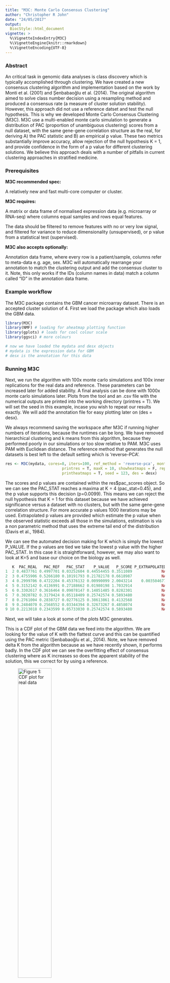 ```yaml
---
title: "M3C: Monte Carlo Consensus Clustering"
author: "Christopher R John"
date: "24/05/2017"
output: 
  BiocStyle::html_document
vignette: >
  %\VignetteIndexEntry{M3C}
  %\VignetteEngine{knitr::rmarkdown}
  %\VignetteEncoding{UTF-8}  
---
```


### Abstract

An critical task in genomic data analyses is class discovery which is typically accomplished through clustering. We have created a new consensus clustering algorithm and implementation based on the work by Monti et al. (2001) and Șenbabaoğlu et al. (2014). The original algorithm aimed to solve class number decision using a resampling method and produced a consensus rate (a measure of cluster solution stability). However, this approach did not use a reference datset and test the null hypothesis. This is why we developed Monte Carlo Consensus Clustering (M3C). M3C use a multi-enabled monte carlo simulation to generate a distribution of PAC (proportion of unambiguous clustering) scores from a null dataset, with the same gene-gene correlation structure as the real, for deriving A) the PAC statistic and B) an empirical p value. These two metrics substantially improve accuracy, allow rejection of the null hypothesis K = 1, and provide confidence in the form of a p value for different clustering solutions. We believe this approach deals with a number of pitfalls in current clustering approaches in stratified medicine.

### Prerequisites

**M3C recommended spec:**

A relatively new and fast multi-core computer or cluster.

**M3C requires:**   

A matrix or data frame of normalised expression data (e.g. microarray or RNA-seq) where columns equal samples and rows equal features. 

The data should be filtered to remove features with no or very low signal, and filtered for variance to reduce dimensionality (unsupervised), or p value from a statistical test (supervised).

**M3C also accepts optionally:**

Annotation data frame, where every row is a patient/sample, columns refer to meta-data e.g. age, sex. M3C will automatically rearrange your annotation to match the clustering output and add the consensus cluster to it. Note, this only works if the IDs (column names in data) match a column called "ID" in the annotation data frame.

### Example workflow

The M3C package contains the GBM cancer microarray dataset. There is an accepted cluster solution of 4. First we load the package which also loads the GBM data.

```r
library(M3C)
library(NMF) # loading for aheatmap plotting function
library(gplots) # loads for cool colour scale
library(ggsci) # more colours

# now we have loaded the mydata and desx objects
# mydata is the expression data for GBM
# desx is the annotation for this data
```

### Running M3C

Next, we run the algorithm with 100x monte carlo simulations and 100x inner replications for the real data and reference. These parameters can be increased later for added stability. A final analysis can be done with 1000x monte carlo simulations later. Plots from the tool and an .csv file with the numerical outputs are printed into the working directory (printres = T). We will set the seed in this example, incase you wish to repeat our results exactly. We will add the annotation file for easy plotting later on (des = desx).

We always recommend saving the workspace after M3C if running higher numbers of iterations, because the runtimes can be long. We have removed hierarchical clustering and k means from this algorithm, because they performed poorly in our simulations or too slow relative to PAM. M3C uses PAM with Euclidean distance. The reference method that generates the null datasets is best left to the default setting which is 'reverse-PCA'.

```r
res <- M3C(mydata, cores=8, iters=100, ref_method = 'reverse-pca', montecarlo = T,
                         printres = T, maxK = 10, showheatmaps = F, repsreal = 100, repsref = 100,
                         printheatmaps = T, seed = 123, des = desx)
```

The scores and p values are contained within the res$pac_scores object. So we can see the PAC_STAT reaches a maxima at K = 4 (pac_stat=0.45), and the p value supports this decision (p=0.0099). This means we can reject the null hypothesis that K = 1 for this dataset because we have achieved significance versus a dataset with no clusters, but with the same gene-gene correlation structure. For more accurate p values 1000 iterations may be used. Extrapolated p values are provided which estimate the p value when the observed statistic exceeds all those in the simulations, estimation is via a non parametric method that uses the extreme tail end of the distribution (Davis et al., 1984).

We can see the automated decision making for K which is simply the lowest P_VALUE. If the p values are tied we take the lowest p value with the higher PAC_STAT. In this case it is straightforward, however, we may also want to look at K=5 and base our choice on the biology as well.

```r
   K  PAC_REAL   PAC_REF   PAC_STAT    P_VALUE   P_SCORE P_EXTRAPOLATED    decision
1  2 0.4837761 0.4997701 0.03252604 0.44554455 0.3511089             NA sub optimal
2  3 0.4755906 0.5266180 0.10191793 0.21782178 0.6618987             NA sub optimal
3  4 0.2999706 0.4722204 0.45376132 0.00990099 2.0043214    0.003504677     optimal
4  5 0.3152142 0.4136991 0.27188662 0.01980198 1.7032914             NA sub optimal
5  6 0.3302617 0.3616464 0.09078147 0.14851485 0.8282301             NA sub optimal
6  7 0.3020782 0.3179424 0.05118409 0.25742574 0.5893480             NA sub optimal
7  8 0.2761004 0.2838727 0.02776125 0.38613861 0.4132568             NA sub optimal
8  9 0.2484070 0.2568552 0.03344394 0.32673267 0.4858074             NA sub optimal
9 10 0.2213018 0.2343599 0.05733030 0.25742574 0.5893480             NA sub optimal
```

Next, we will take a look at some of the plots M3C generates.  

This is a CDF plot of the GBM data we feed into the algorithm. We are looking for the value of K with the flattest curve and this can be quantified using the PAC metric (Șenbabaoğlu et al., 2014). Note, we have removed delta K from the algorithm because as we have recently shown, it performs badly. In the CDF plot we can see the overfitting effect of consensus clustering where as K increases so does the apparent stability of the solution, this we correct for by using a reference.
\newline  
  
![*Figure 1: CDF plot for real data*](CDF.png){width=50%}

This figure below is the PAC score, we can see an elbow at K = 4 which is suggestive this is the best K. However, we are not able to quantify how confident we are in this value without comparison versus a null dataset. Indeed, this may just be random noise.

![*Figure 2: PAC score for real data*](PACscore.png){width=40%}

We then derive the PAC statistic which takes into account the reference PAC scores. This metric should be used instead of the PAC score for deciding class number, where the maxima is the number of clusters in the data. In this example it is 4. Note, the biology is of course important as well, so we may want to have a look at K = 5.

![*Figure 3: PAC Statistic*](pacdiff.png){width=40%}

Finally we calculate a p value from the distribution. This adds a measure of confidence to the PAC statistic and can be used to support arguments there is genuine structure in the data opposed to just noise. If p values do not reach significance it is implying the dataset is more similar to random data. In the GBM dataset we can see K = 4 and K = 5 reach signfiicance with an alpha of 0.05 and K = 4 is the most significant.

![*Figure 4: Empirical p values*](pscore.png){width=40%}

Now we are convinced there are 4 clusters within this dataset which are not likely simply to have occurred by chance alone we can turn to examine the output objects that M3C generates. These facilitate clustering and heatmap rendering for publication.

### Understanding M3C outputs

The first 3 lines below extract the expression data and the annotation data from the results object after running M3C. If we wanted to extract the data for 5 clusters, we would simply replace in 4 in the below lines to 5 (and so on). We scale the data here row wise according to z-score prior to some light compression for visualisation purposes in the heatmap. Remember to set Colv = NA for heatmap plotting because we have already ordered the data column or samplewise, M3C does that for you.

```r
# get the data out of the results list (by using $ - dollar sign)
data <- res$allresults[[4]]$ordered_data # this is the data
annon <- res$allresults[[4]]$ordered_annotation # this is the annotation
ccmatrix <- res$allresults[[4]]$consensus_matrix # this is the consensus matrix

# normalise and scale the data
data <- t(scale(t(data))) # z-score normalise each row (feature)
data <- apply(data, 2, function(x) ifelse(x > 4, 4, x)) # compress data within range
data <- apply(data, 2, function(x) ifelse(x < -4, -4, x)) # compress data within range

# get some cool colour palettes from the ggsci package and RColourBrewer
ann_colors <- ggsci::pal_startrek("uniform")(4) # star trek palette
ann_colors2 <- ggsci::pal_futurama()(4) # futurama palette
pal <- rev(colorRampPalette(RColorBrewer::brewer.pal(10, "RdBu"))(256))
NMF::aheatmap(data, annCol = annon, scale = 'row', Colv = NA, distfun = 'pearson', 
         color = gplots::bluered(256), annColors = list(class=ann_colors, consensuscluster=ann_colors2))

```

![*Figure 5: aheatmap of GBM consensus clusters with tumour classification *](aheatmapGBMfour-cropped-vin.png){width=70%}

The last thing we may want to do for publications is print the consensus matrix for our optimal clustering solution (K = 4), this should be quite crisp reflecting the flat distribution of the CDF. Note, we could have printed all the consensus heatmaps into the current directory using 'printheatmaps = T', however, in this case we will show how to extract the matrix, cluster and render it with the aheatmap function from the NMF package. We can see in this heatmap of the consensus matrix the clusters look quite clear supporting our view that there is 4 clusters.

```r
# time to plot the consensus matrix for the optimal cluster decision
ccmatrix <- res$allresults[[4]]$consensus_matrix # pull out the consensus matrix from the k = 4 object
pal <- rev(colorRampPalette(RColorBrewer::brewer.pal(9, "Reds"))(256)) # get some nice colours
NMF::aheatmap(ccmatrix, annCol = annon, Colv = NA, Rowv = NA, color = rev(pal), scale = 'none') # plot the heatmap
```

![*Figure 6: aheatmap of GBM consensus matrix *](aheatmapconsensusmatrix-vin-adj.png){width=56%}

So we have now covered how to use the tool. Generally we recommend complexheatmap for publication clustering as it is more customisable, however, aheatmap (from the NMF package) is also nice and easy to use. 

Happy cluster hunting!

Note: we will now turn to an extra function of the package, which is not necessary to learn how to use in order to find clusters in your data, but we have used in our benchmarking.

### Generating simulated data

We have included a function for generating simulated data as part of the package to test clustering algorithms. This cluster simulator is simple to use. This simulator, using the code below, generates a dataset with 225 samples, 900 features, a radius cut-off for the initial square of 8, a cluster number of 4, a seperation of clusters of 0.75, and a degree of noise added to each co-ordinate of 0.025. After running, a PCA will print of the data so we can visualise the 4 clusters in principle component space.

```r
  res <- clustersim(225, 900, 8, 4, 0.75, 0.025, print = T, seed=123)
  sim <- res$simulated_data # we extract the simulated data from the results list
  mydata <- as.data.frame(sim) # convert to data frame
```

![*Figure 7: PCA of a 4 cluster simulated dataset *](PCAsim 225 900 8 4 0.75 0.025 .png){width=42%}

We can now run M3C to evaluate the clusters in this well seperated example.

```r
res <- M3C(mydata, cores=8, iters=100, ref_method = 'reverse-pca', montecarlo = T,
                         printres = F, maxK = 10, showheatmaps = F, repsreal = 100, repsref = 100,
                         printheatmaps = F, seed = 123)
```

Now let's take a look at the results. Below we can see because these are very well seperated clusters that the p values reach a minimum quite easily and we have 4 and 5 both as optimal solutions using 100 iterations. However, in these situations we can just use the PAC-statistic to work out the optimal number of clusters.

![*Figure 8: P values for 4 cluster simulated dataset *](pscore2.png){width=40%}

Now, using the PAC-statistic, we can see that 4 is clearly the number of clusters in this toy dataset. Normally, biological datasets are noisy and the groups are not well seperated so the p value method would be more effective, as we can seen in our own analyses.

![*Figure 9: PAC-statistic for 4 cluster simulated dataset *](pacdiff2.png){width=37.5%}

### Conclusions

In this tutorial, we have seen that M3C can provide statistical validation of clustering results as well as using relative scores. Although our monte carlo approach is computationally expensive, this is justified by 3 reasons; 1) increased performance relative to other methods, 2) the ability to reject the null hypothesis, 3) To assess confidence of the results using a p value instead of a relative score. In our studies of real data, we have seen M3C effectively drives class discovery throughout different stratified medicine projects.

### References

Davis, Richard, and Sidney Resnick. "Tail estimates motivated by extreme value theory." The Annals of Statistics (1984): 1467-1487.

Monti, Stefano, et al. "Consensus clustering: a resampling-based method for class discovery and visualization of gene expression microarray data." Machine learning 52.1 (2003): 91-118.

Șenbabaoğlu, Yasin, George Michailidis, and Jun Z. Li. "Critical limitations of consensus clustering in class discovery." Scientific reports 4 (2014): 6207.



